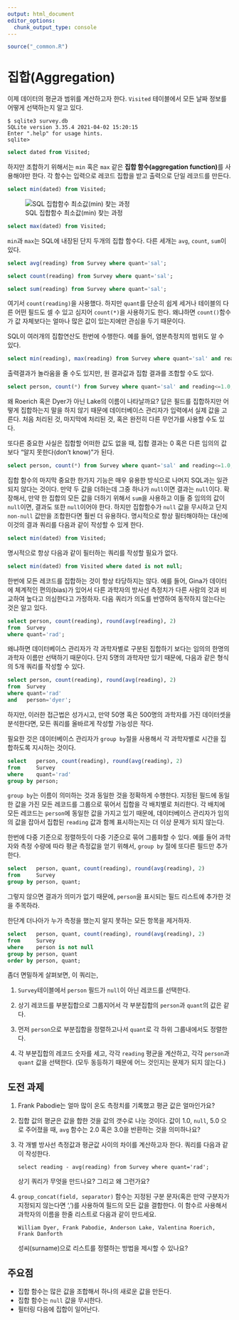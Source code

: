 ```yaml
---
output: html_document
editor_options: 
  chunk_output_type: console
---
```


```r
source("_common.R")
```


# 집합(Aggregation) {#database-agg}

이제 데이터의 평균과 범위를 계산하고자 한다. `Visited` 테이블에서 모든 날짜 정보를 어떻게 선택하는지 알고 있다.

```
$ sqlite3 survey.db
SQLite version 3.35.4 2021-04-02 15:20:15
Enter ".help" for usage hints.
sqlite>
```


```sql
select dated from Visited;
```


하지만 조합하기 위해서는 `min` 혹은 `max` 같은 **집합 함수(aggregation function)**를 사용해야만 한다.
각 함수는 입력으로 레코드 집합을 받고 출력으로 단일 레코드를 만든다.


```sql
select min(dated) from Visited;
```

![SQL 집합함수 최소값(min) 찾는 과정](assets/images/database/sql-aggregation.svg)



```sql
select max(dated) from Visited;
```


`min`과 `max`는 SQL에 내장된 단지 두개의 집합 함수다.
다른 세개는 `avg`, `count`, `sum`이 있다.



```sql
select avg(reading) from Survey where quant='sal';
```

```sql
select count(reading) from Survey where quant='sal';
```


```sql
select sum(reading) from Survey where quant='sal';
```



여기서 `count(reading)`을 사용했다. 하지만 `quant`를 단순히 쉽게 세거나 테이블의 다른 어떤 필드도 셀 수 있고 심지어 `count(*)`을 사용하기도 한다.
왜냐하면 `count()`함수가 값 자체보다는 얼마나 많은 값이 있는지에만 관심을 두기 때문이다.

SQL이 여러개의 집합연산도 한번에 수행한다. 예를 들어, 염분측정치의 범위도 알 수 있다.

```sql
select min(reading), max(reading) from Survey where quant='sal' and reading<=1.0;
```


출력결과가 놀라움을 줄 수도 있지만, 원 결과값과 집합 결과를 조합할 수도 있다.


```sql
select person, count(*) from Survey where quant='sal' and reading<=1.0;
```


왜 Roerich 혹은 Dyer가 아닌 Lake의 이름이 나타날까요?
답은 필드를 집합하지만 어떻게 집합하는지 말을 하지 않기 때문에 데이터베이스 관리자가 입력에서 실제 값을 고른다.
처음 처리된 것, 마지막에 처리된 것, 혹은 완전히 다른 무언가를 사용할 수도 있다.

또다른 중요한 사실은 집합할 어떠한 값도 없을 때, 집합 결과는 0 혹은 다른 임의의 값 보다 "알지 못한다(don't know)"가 된다.

```sql
select person, count(*) from Survey where quant='sal' and reading<=1.0;
```


집합 함수의 마지막 중요한 한가지 기능은 매우 유용한 방식으로 나머지 SQL과는 일관되지 않다는 것이다.
만약 두 값을 더하는데 그중 하나가 `null`이면 결과는 `null`이다.
확장해서, 만약 한 집합의 모든 값을 더하기 위해서 `sum`을 사용하고 이들 중 임의의 값이 `null`이면,
결과도 또한 `null`이어야 한다. 하지만 집합함수가 `null` 값을 무시하고 단지 `non-null` 값만을 조합한다면 훨씬 더 유용하다.
명시적으로 항상 필터해야하는 대신에 이것의 결과 쿼리를 다음과 같이 작성할 수 있게 한다.

```sql
select min(dated) from Visited;
```

명시적으로 항상 다음과 같이 필터하는 쿼리를 작성할 필요가 없다.

```sql
select min(dated) from Visited where dated is not null;
```


한번에 모든 레코드를 집합하는 것이 항상 타당하지는 않다.
예를 들어, Gina가 데이터에 체계적인 편의(bias)가 있어서 다른 과학자의 방사선 측정치가 다른 사람의 것과 비교하여 높다고 의심한다고 가정하자.
다음 쿼리가 의도를 반영하여 동작하지 않는다는 것은 알고 있다.

```sql
select person, count(reading), round(avg(reading), 2)
from  Survey
where quant='rad';
```


왜냐하면 데이터베이스 관리자가 각 과학자별로 구분된 집합하기 보다는 임의의 한명의 과학자 이름만 선택하기 때문이다.
단지 5명의 과학자만 있기 때문에, 다음과 같은 형식의 5개 쿼리를 작성할 수 있다.

```sql
select person, count(reading), round(avg(reading), 2)
from  Survey
where quant='rad'
and   person='dyer';
```


하지만, 이러한 접근법은 성가시고, 만약 50명 혹은 500명의 과학자를 가진 데이터셋을 분석한다면,
모든 쿼리를 올바르게 작성할 가능성은 작다.

필요한 것은 데이터베이스 관리자가 `group by`절을 사용해서 각 과학자별로 시간을 집합하도록 지시하는 것이다.

```sql
select   person, count(reading), round(avg(reading), 2)
from     Survey
where    quant='rad'
group by person;
```



`group by`는 이름이 의미하는 것과 동일한 것을 정확하게 수행한다.
지정된 필드에 동일한 값을 가진 모든 레코드를 그룹으로 묶어서 집합을 각 배치별로 처리한다.
각 배치에 모든 레코드는 `person`에 동일한 값을 가지고 있기 때문에, 
데이터베이스 관리자가 임의의 값을 잡아서 집합된 `reading` 값과 함께 표시하는지는 더 이상 문제가 되지 않는다.


한번에 다중 기준으로 정렬하듯이 다중 기준으로 묶어 그룹화할 수 있다. 
예를 들어 과학자와 측정 수량에 따라 평균 측정값을 얻기 위해서, 
`group by` 절에 또다른 필드만 추가한다.


```sql
select   person, quant, count(reading), round(avg(reading), 2)
from     Survey
group by person, quant;
```


그렇지 않으면 결과가 의미가 없기 때문에, `person`을 표시되는 필드 리스트에 추가한 것을 주목하라.

한단계 더나아가 누가 측정을 했는지 알지 못하는 모든 항목을 제거하자.


```sql
select   person, quant, count(reading), round(avg(reading), 2)
from     Survey
where    person is not null
group by person, quant
order by person, quant;
```



좀더 면밀하게 살펴보면, 이 쿼리는,

1.  `Survey`테이블에서 `person` 필드가 `null`이 아닌 레코드를 선택한다.

2.  상기 레코드를 부분집합으로 그룹지어서 각 부분집합의 `person`과 `quant`의 값은 같다.
    
3.  먼저 `person`으로 부분집합을 정렬하고나서 `quant`로 각 하위 그룹내에서도 정렬한다.

4.  각 부분집합의 레코드 숫자를 세고, 각각 `reading` 평균을 계산하고, 각각 `person`과 `quant` 값을 선택한다.
    (모두 동등하기 때문에 어느 것인지는 문제가 되지 않는다.)


## 도전 과제 {#db-agg-challenge}

1.  Frank Pabodie는 얼마 많이 온도 측정치를 기록했고 평균 값은 얼마인가요?

2.  집합 값의 평균은 값을 합한 것을 값의 갯수로 나눈 것이다.
    값이 1.0, `null`, 5.0 으로 주어졌을 때, `avg` 함수는 2.0 혹은 3.0을 반환하는 것을 의미하나요?

3.  각 개별 방사선 측정값과 평균값 사이의 차이를 계산하고자 한다. 쿼리를 다음과 같이 작성한다.

    ```
    select reading - avg(reading) from Survey where quant='rad';
    ```

    상기 쿼리가 무엇을 만드나요? 그리고 왜 그런가요?

4.  `group_concat(field, separator)` 함수는 지정된 구분 문자(혹은 만약 구분자가 지정되지 않는다면 ',')를 사용하여 필드의 모든 값을 결합한다.
    이 함수르 사용해서 과학자의 이름을 한줄 리스트로 다음과 같이 만드세요.

    ```
    William Dyer, Frank Pabodie, Anderson Lake, Valentina Roerich, Frank Danforth
    ```

    성씨(surname)으로 리스트를 정렬하는 방법을 제시할 수 있나요?


## 주요점 {#db-agg-points}

*   집합 함수는 많은 값을 조합해서 하나의 새로운 값을 만든다.
*   집합 함수는 `null` 값을 무시한다.
*   필터링 다음에 집합이 일어난다.


